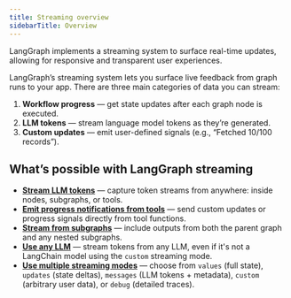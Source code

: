 ```yaml
---
title: Streaming overview
sidebarTitle: Overview
---
```


LangGraph implements a streaming system to surface real-time updates, allowing for responsive and transparent user experiences.

LangGraph’s streaming system lets you surface live feedback from graph runs to your app.
There are three main categories of data you can stream:

1. **Workflow progress** — get state updates after each graph node is executed.
2. **LLM tokens** — stream language model tokens as they’re generated.
3. **Custom updates** — emit user-defined signals (e.g., “Fetched 10/100 records”).

## What’s possible with LangGraph streaming

* [**Stream LLM tokens**](/oss/python/streaming#messages) — capture token streams from anywhere: inside nodes, subgraphs, or tools.
* [**Emit progress notifications from tools**](/oss/python/streaming#stream-custom-data) — send custom updates or progress signals directly from tool functions.
* [**Stream from subgraphs**](/oss/python/streaming#stream-subgraph-outputs) — include outputs from both the parent graph and any nested subgraphs.
* [**Use any LLM**](/oss/python/streaming#use-with-any-llm) — stream tokens from any LLM, even if it's not a LangChain model using the `custom` streaming mode.
* [**Use multiple streaming modes**](/oss/python/streaming#stream-multiple-modes) — choose from `values` (full state), `updates` (state deltas), `messages` (LLM tokens + metadata), `custom` (arbitrary user data), or `debug` (detailed traces).
